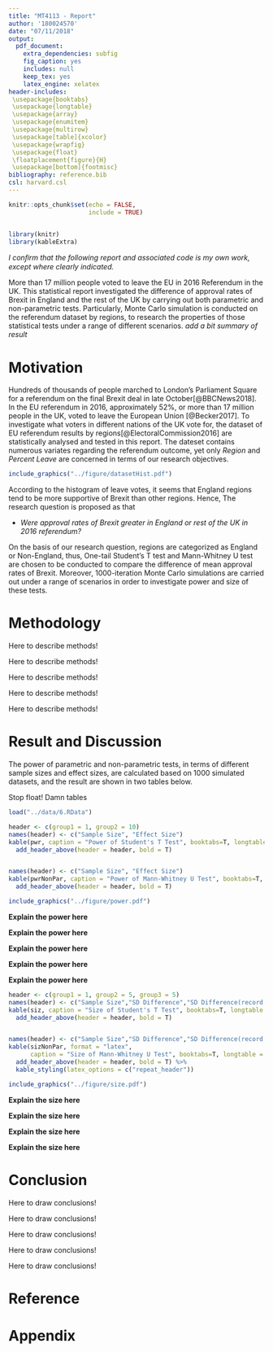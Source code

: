 ```yaml
---
title: "MT4113 - Report"
author: '180024570'
date: "07/11/2018"
output:
  pdf_document:
    extra_dependencies: subfig
    fig_caption: yes
    includes: null
    keep_tex: yes
    latex_engine: xelatex
header-includes:
 \usepackage{booktabs}
 \usepackage{longtable}
 \usepackage{array}
 \usepackage{enumitem} 
 \usepackage{multirow}
 \usepackage[table]{xcolor}
 \usepackage{wrapfig}
 \usepackage{float}
 \floatplacement{figure}{H}
 \usepackage[bottom]{footmisc}
bibliography: reference.bib
csl: harvard.csl
---
```


```r
knitr::opts_chunk$set(echo = FALSE,
                      include = TRUE)


library(knitr)
library(kableExtra)
```

*I conﬁrm that the following report and associated code is my own work, except where clearly indicated.*


\newpage

\section*{\centering Abstract}

More than 17 million people voted to leave the EU in 2016 Referendum in the UK. This statistical report investigated the difference of approval rates of Brexit in England and the rest of the UK by carrying out both parametric and non-parametric tests. Particularly, Monte Carlo simulation is conducted on the referendum dataset by regions, to research the properties of those statistical tests under a range of different scenarios. *add a bit summary of result*

\newpage
# Motivation

Hundreds of thousands of people marched to London's Parliament Square for a referendum on the final Brexit deal in late October[@BBCNews2018]. In the EU referendum in 2016, approximately 52%, or more than 17 million people in the UK, voted to leave the European Union [@Becker2017]. To investigate what voters in different nations of the UK vote for, the dataset of EU referendum results by regions[@ElectoralCommission2016] are statistically analysed and tested in this report. The dateset contains numerous variates regarding the referendum outcome, yet only *Region* and *Percent Leave* are concerned in terms of our research objectives.

```r
include_graphics("../figure/datasetHist.pdf")
```


According to the histogram of leave votes, it seems that England regions tend to be more supportive of Brexit than other regions. Hence, The research question is proposed as that

- *Were approval rates of Brexit greater in England or rest of the UK in 2016 referendum?*

On the basis of our research question, regions are categorized as England or Non-England, thus, One-tail Student's T test and Mann-Whitney U test are chosen to be conducted to compare the difference of mean approval rates of Brexit. Moreover, 1000-iteration Monte Carlo simulations are carried out under a range of scenarios in order to investigate power and size of these tests.

# Methodology

Here to describe methods! 

Here to describe methods! 

Here to describe methods! 

Here to describe methods! 

Here to describe methods! 


# Result and Discussion

The power of parametric and non-parametric tests, in terms of different sample sizes and effect sizes, are calculated based on 1000 simulated datasets, and the result are shown in two tables below.

Stop float! Damn tables

```r
load("../data/6.RData")

header <- c(group1 = 1, group2 = 10)
names(header) <- c("Sample Size", "Effect Size")
kable(pwr, caption = "Power of Student's T Test", booktabs=T, longtable = T) %>% 
  add_header_above(header = header, bold = T)


names(header) <- c("Sample Size", "Effect Size")
kable(pwrNonPar, caption = "Power of Mann-Whitney U Test", booktabs=T, longtable = T) %>% 
  add_header_above(header = header, bold = T)

```



```r
include_graphics("../figure/power.pdf")
```

**Explain the power here**

**Explain the power here**

**Explain the power here**

**Explain the power here**

**Explain the power here**

```r
header <- c(group1 = 1, group2 = 5, group3 = 5)
names(header) <- c("Sample Size","SD Difference","SD Difference(record round to 0)")
kable(siz, caption = "Size of Student's T Test", booktabs=T, longtable = T) %>% 
  add_header_above(header = header, bold = T)


names(header) <- c("Sample Size","SD Difference","SD Difference(record round to 0)")
kable(sizNonPar, format = "latex",
      caption = "Size of Mann-Whitney U Test", booktabs=T, longtable = T) %>% 
  add_header_above(header = header, bold = T) %>% 
  kable_styling(latex_options = c("repeat_header"))

```



```r
include_graphics("../figure/size.pdf")
```


**Explain the size here**

**Explain the size here**

**Explain the size here**

**Explain the size here**


# Conclusion

Here to draw conclusions! 

Here to draw conclusions! 

Here to draw conclusions! 

Here to draw conclusions! 

Here to draw conclusions! 


\newpage
# Reference

<div id="refs"></div>

# Appendix

